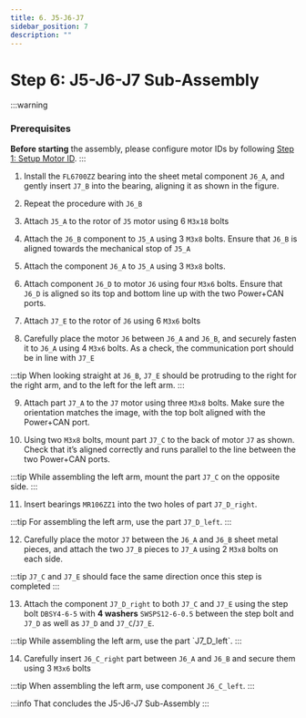 ```yaml
---
title: 6. J5-J6-J7
sidebar_position: 7
description: ""
---
```



# Step 6: J5-J6-J7 Sub-Assembly

:::warning
### Prerequisites
**Before starting** the assembly, please configure motor IDs by following [Step 1: Setup Motor ID](/software/setup/motor-id).
:::

1. Install the `FL6700ZZ` bearing into the sheet metal component `J6_A`, and gently insert `J7_B` into the bearing, aligning it as shown in the figure.
<AssemblyGuideImage src="j5-j6-j7/prep-step1.png" alt="prep step1" width="20%" />

2. Repeat the procedure with `J6_B`
<AssemblyGuideImage src="j5-j6-j7/prep-step2.png" alt="prep step2" width="20%" />

3. Attach `J5_A` to the rotor of `J5` motor using 6 `M3x18` bolts
<AssemblyGuideImage src="j5-j6-j7/step1.png" alt="step1" width="40%" />

4. Attach the `J6_B` component to `J5_A` using 3 `M3x8` bolts. Ensure that `J6_B` is aligned towards the mechanical stop of `J5_A`
<AssemblyGuideImage src="j5-j6-j7/step2.png" alt="step2" width="30%" />

5. Attach the component `J6_A` to `J5_A` using 3 `M3x8` bolts.
<AssemblyGuideImage src="j5-j6-j7/step3.png" alt="step3" width="30%" />

6. Attach component `J6_D` to motor `J6` using four `M3x6` bolts. Ensure that `J6_D` is aligned so its top and bottom line up with the two Power+CAN ports.
<AssemblyGuideImage src="j5-j6-j7/step4.png" alt="step4" width="30%" />

7. Attach `J7_E` to the rotor of `J6` using 6 `M3x6` bolts
<AssemblyGuideImage src="j5-j6-j7/step5.png" alt="step5" width="30%" />

8. Carefully place the motor `J6` between `J6_A` and `J6_B`, and securely fasten it to `J6_A` using 4 `M3x6` bolts. As a check, the communication port should be in line with `J7_E`
<AssemblyGuideImage src="j5-j6-j7/step6.png" alt="step6" width="30%" />

:::tip
When looking straight at `J6_B`, `J7_E` should be protruding to the right for the right arm, and to the left for the left arm.
<AssemblyGuideImage src="j5-j6-j7/step6-tip.png" alt="step8 tip" width="100%" />
:::

9. Attach part `J7_A` to the `J7` motor using three `M3x8` bolts. Make sure the orientation matches the image, with the top bolt aligned with the Power+CAN port.
<AssemblyGuideImage src="j5-j6-j7/step7.png" alt="step7" width="30%" />

10. Using two `M3x8` bolts, mount part `J7_C` to the back of motor `J7` as shown. Check that it’s aligned correctly and runs parallel to the line between the two Power+CAN ports.
<AssemblyGuideImage src="j5-j6-j7/step8.png" alt="step8" width="30%" />

:::tip
While assembling the left arm, mount the part `J7_C` on the opposite side.
<AssemblyGuideImage src="j5-j6-j7/step8-tip.png" alt="step8 tip" width="100%" />
:::


11. Insert bearings `MR106ZZ1` into the two holes of part `J7_D_right`.
<AssemblyGuideImage src="j5-j6-j7/step9.png" alt="step9" width="20%" />

:::tip
For assembling the left arm, use the part `J7_D_left`.
:::

12. Carefully place the motor `J7` between the `J6_A` and `J6_B` sheet metal pieces, and attach the two `J7_B` pieces to `J7_A` using 2 `M3x8` bolts on each side.
<AssemblyGuideImage src="j5-j6-j7/step10.png" alt="step10" width="40%" />

:::tip
`J7_C` and `J7_E` should face the same direction once this step is completed
<AssemblyGuideImage src="j5-j6-j7/step10-tip.png" alt="step10 tip" width="30%" />
:::

13. Attach the component `J7_D_right` to both `J7_C` and `J7_E` using the step bolt `DBSY4-6-5` with **4 washers** `SWSPS12-6-0.5` between the step bolt and `J7_D` as well as `J7_D` and `J7_C`/`J7_E`.
<AssemblyGuideImage src="j5-j6-j7/step11.png" alt="step11" width="40%" />
:::tip
While assembling the left arm, use the part `J7_D_left`.
<AssemblyGuideImage src="j5-j6-j7/step11-tip.png" alt="step11 tip" width="100%" />
:::

14. Carefully insert `J6_C_right` part between `J6_A` and `J6_B` and secure them using 3 `M3x6` bolts
<AssemblyGuideImage src="j5-j6-j7/step12.png" alt="step12" width="40%" />

:::tip
When assembling the left arm, use component `J6_C_left`.
<AssemblyGuideImage src="j5-j6-j7/step12-tip.png" alt="step12 tip" width="40%" />
:::

:::info
That concludes the J5-J6-J7 Sub-Assembly
<AssemblyGuideImage src="j5-j6-j7/conclusion.png" alt="conclusion" width="50%" />
:::

